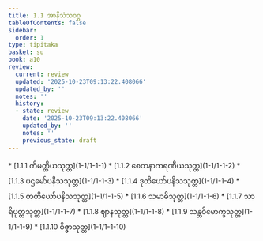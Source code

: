 ```yaml
---
title: 1.1 အာနိသံသဝဂ္ဂ
tableOfContents: false
sidebar:
  order: 1
type: tipitaka
basket: su
book: a10
review:
  current: review
  updated: '2025-10-23T09:13:22.408066'
  updated_by: ''
  notes: ''
  history:
  - state: review
    date: '2025-10-23T09:13:22.408066'
    updated_by: ''
    notes: ''
    previous_state: draft
---
```



<ReviewStatus review={frontmatter.review} showDetails={true} />

<HypothesisAnnotation frontmatter={frontmatter} />

<DynamicBreadcrumb />



<TableOfContents book="a10" section="1.1">
* [1.1.1 ကိမတ္ထိယသုတ္တ](1-1/1-1-1)
* [1.1.2 စေတနာကရဏီယသုတ္တ](1-1/1-1-2)
* [1.1.3 ပဌမော်ပနိသသုတ္တ](1-1/1-1-3)
* [1.1.4 ဒုတိယော်ပနိသသုတ္တ](1-1/1-1-4)
* [1.1.5 တတိယော်ပနိသသုတ္တ](1-1/1-1-5)
* [1.1.6 သမာဓိသုတ္တ](1-1/1-1-6)
* [1.1.7 သာရိပုတ္တသုတ္တ](1-1/1-1-7)
* [1.1.8 ဈာနသုတ္တ](1-1/1-1-8)
* [1.1.9 သန္တဝိမောက္ခသုတ္တ](1-1/1-1-9)
* [1.1.10 ဝိဇ္ဇာသုတ္တ](1-1/1-1-10)
</TableOfContents>